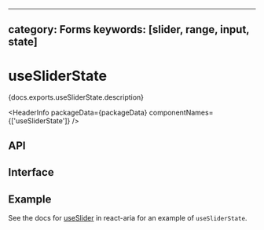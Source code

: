 <!-- Copyright 2020 Adobe. All rights reserved.
This file is licensed to you under the Apache License, Version 2.0 (the "License");
you may not use this file except in compliance with the License. You may obtain a copy
of the License at http://www.apache.org/licenses/LICENSE-2.0
Unless required by applicable law or agreed to in writing, software distributed under
the License is distributed on an "AS IS" BASIS, WITHOUT WARRANTIES OR REPRESENTATIONS
OF ANY KIND, either express or implied. See the License for the specific language
governing permissions and limitations under the License. -->



---
category: Forms
keywords: [slider, range, input, state]
---

# useSliderState

<p>{docs.exports.useSliderState.description}</p>

<HeaderInfo
  packageData={packageData}
  componentNames={['useSliderState']} />

## API

<FunctionAPI function={docs.exports.useSliderState} links={docs.links} />

## Interface

<ClassAPI links={docs.links} class={docs.links[docs.exports.useSliderState.return.id]} />

## Example

See the docs for [useSlider](/react-aria/useSlider.html) in react-aria for an example of `useSliderState`.
